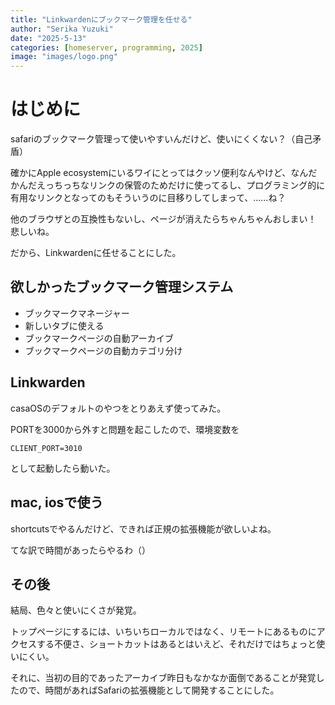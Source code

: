 ```yaml
---
title: "Linkwardenにブックマーク管理を任せる"
author: "Serika Yuzuki"
date: "2025-5-13"
categories: [homeserver, programming, 2025]
image: "images/logo.png"
---
```


# はじめに

safariのブックマーク管理って使いやすいんだけど、使いにくくない？（自己矛盾）

確かにApple ecosystemにいるワイにとってはクッソ便利なんやけど、なんだかんだえっちっちなリンクの保管のためだけに使ってるし、プログラミング的に有用なリンクとなってのもそういうのに目移りしてしまって、……ね？

他のブラウザとの互換性もないし、ページが消えたらちゃんちゃんおしまい！　悲しいね。

だから、Linkwardenに任せることにした。

## 欲しかったブックマーク管理システム

- ブックマークマネージャー
- 新しいタブに使える
- ブックマークページの自動アーカイブ
- ブックマークページの自動カテゴリ分け

## Linkwarden

casaOSのデフォルトのやつをとりあえず使ってみた。

PORTを3000から外すと問題を起こしたので、環境変数を

```
CLIENT_PORT=3010
```

として起動したら動いた。

## mac, iosで使う

shortcutsでやるんだけど、できれば正規の拡張機能が欲しいよね。

てな訳で時間があったらやるわ（）

## その後

結局、色々と使いにくさが発覚。

トップページにするには、いちいちローカルではなく、リモートにあるものにアクセスする不便さ、ショートカットはあるとはいえど、それだけではちょっと使いにくい。

それに、当初の目的であったアーカイブ昨日もなかなか面倒であることが発覚したので、時間があればSafariの拡張機能として開発することにした。
